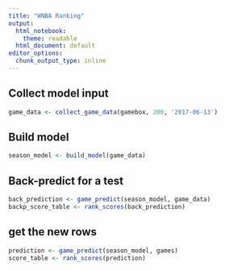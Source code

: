 ```yaml
---
title: "WNBA Ranking"
output:
  html_notebook: 
    theme: readable
  html_document: default
editor_options: 
  chunk_output_type: inline
---
```


## Collect model input
```r
game_data <- collect_game_data(gamebox, 200, '2017-06-13')
```

## Build model
```r
season_model <- build_model(game_data)
```

## Back-predict for a test
```r
back_prediction <- game_predict(season_model, game_data)
backp_score_table <- rank_scores(back_prediction)
```

## get the new rows
```r
prediction <- game_predict(season_model, games)
score_table <- rank_scores(prediction)
```
